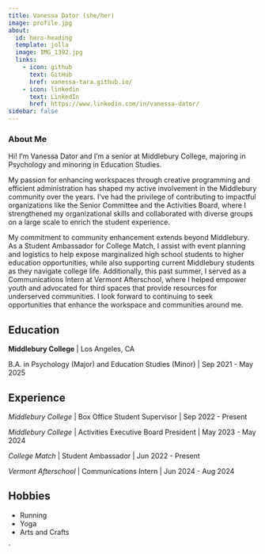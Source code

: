 ```yaml
---
title: Vanessa Dator (she/her)
image: profile.jpg
about:
  id: hero-heading
  template: jolla
  image: IMG_1392.jpg
  links:
    - icon: github
      text: GitHub
      href: vanessa-tara.github.io/
    - icon: linkedin
      text: LinkedIn
      href: https://www.linkedin.com/in/vanessa-dator/
sidebar: false
---
```


### About Me
:::{#hero-heading}


Hi! I'm Vanessa Dator and I'm a senior at Middlebury College, majoring in Psychology and minoring in Education Studies.

My passion for enhancing workspaces through creative programming and efficient administration has shaped my active involvement in the Middlebury community over the years. I’ve had the privilege of contributing to impactful organizations like the Senior Committee and the Activities Board, where I strengthened my organizational skills and collaborated with diverse groups on a large scale to enrich the student experience.

My commitment to community enhancement extends beyond Middlebury. As a Student Ambassador for College Match, I assist with event planning and logistics to help expose marginalized high school students to higher education opportunities, while also supporting current Middlebury students as they navigate college life. Additionally, this past summer, I served as a Communications Intern at Vermont Afterschool, where I helped empower youth and advocated for third spaces that provide resources for underserved communities. I look forward to continuing to seek opportunities that enhance the workspace and communities around me.

## Education

**Middlebury College** | Los Angeles, CA

B.A. in Psychology (Major) and Education Studies (Minor) | Sep 2021 - May 2025


## Experience

*Middlebury College* | Box Office Student Supervisor | Sep 2022 - Present

*Middlebury College* | Activities Executive Board President | May 2023 - May 2024

*College Match* | Student Ambassador | Jun 2022 - Present

*Vermont Afterschool* | Communications Intern | Jun 2024 - Aug 2024  



## Hobbies
- Running
- Yoga
- Arts and Crafts 


:::

`